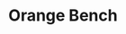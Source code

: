 ---
title: "Orange Bench"
meta_title: "Orange Bench craft"
description: "Craft de Orange Bench"
rank: "s"
draft: false
name: "Orange Bench"
recipe_img: "https://wiki.pokexgames.com/images/2/20/Orange_Bench.png"
level: 105
craft_time: 7200
result: 1
value_npc: 1
ingredients:
  - name: "Drawing Clipboard"
    quantity: 5
    item_img: "https://wiki.pokexgames.com/images/3/36/Drawing_Clipboard.png"
    value_npc: 1
  - name: "Corrupted Magnet"
    quantity: 5
    item_img: "https://wiki.pokexgames.com/images/0/09/Corrupted-Magnet.gif"
    value_npc: 1
  - name: "Savage Fin"
    quantity: 3
    item_img: "https://wiki.pokexgames.com/images/9/9e/Savage_Fin.png"
    value_npc: 1
  - name: "Corrupted Pot Of Moss Bug"
    quantity: 2
    item_img: "https://wiki.pokexgames.com/images/b/b7/Corrupted_Pot_Of_Moss_Bug.gif"
    value_npc: 1
---